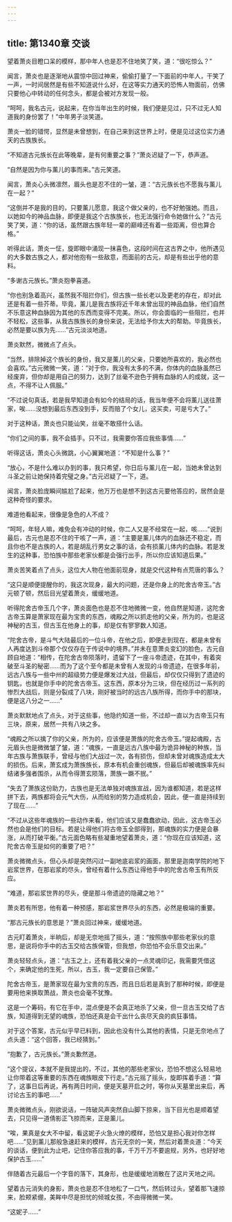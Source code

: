```yaml
---
---
---
```

title: 第1340章 交谈
---



望着萧炎目瞪口呆的模样，那中年人也是忍不住地笑了笑，道：“很吃惊么？”

闻言，萧炎也是逐渐地从震惊中回过神来，偷偷打量了一下面前的中年人，干笑了一声，一时间居然是有些不知道说什么好，在这等实力通天的恐怖人物面前，仿佛只要他心中转动的任何念头，都是会被对方发现一般。

“呵呵，我名古元，说起来，在你当年出生的时候，我们便是见过，只不过无人知道我的身份罢了！”中年男子淡笑道。

萧炎一脸的错愕，显然是未曾想到，在自己来到这世界上时，便是见过这位实力通天的古族族长。

“不知道古元族长在此等晚辈，是有何重要之事？”萧炎迟疑了一下，恭声道。

“自然是因为你与薰儿的事而来。”古元笑道。

闻言，萧炎心头微凛然，眉头也是忍不住的一皱，道：“古元族长也不愿我与薰儿在一起？”

“这倒并不是我的目的，只要薰儿愿意，我这个做父亲的，也不好勉强她。而且，以她如今的神品血脉，即便是我这个古族族长，也无法强行命令她做什么？”古元笑了笑，道：“你的话，虽然跟古族年轻一辈的巅峰还有着一些距离，但也算合格。”

听得此话，萧炎一怔，旋即眼中涌现一抹喜色，这段时间在这古界之中，他所遇见的大多数古族之人，都对他抱有一些敌意，而面前的古元，却是有些出乎他的意料。

“多谢古元族长。”萧炎抱拳喜道。

“你也别急着高兴，虽然我不阻拦你们，但古族一些长老以及更老的存在，却对此还是有着一些芥蒂。毕竟，薰儿是我古族将近千年未曾出现的神品血脉，他们自然不乐意这种血脉因为其他的东西而变得不完美。所以，你会面临的一些阻拦，也并不轻松，这些事，从我古族族长的身份来说，无法给予你太大的帮助。毕竟族长，必然是要以族为先……”古元淡淡地道。

萧炎默然，微微点了点头。

“当然，排除掉这个族长的身份，我又是薰儿的父亲，只要她所喜欢的，我必然也会喜欢。”古元微微一笑，道：“对于你，我没有太多的不满，你体内的血脉虽然已经废弃，但你却是用自己的努力，达到了丝毫不逊色于拥有血脉的人的成就，这一点，不得不让人佩服。”

“不过说句真话，若是我早知道会有如今的结局的话，我当年便不会将薰儿送往萧家，唉……没想到最后东西没到手，反而赔了个女儿，这买卖，可是亏大了。”

对于这种话，萧炎也只能讪笑，丝毫不敢搭什么话。

“你们之间的事，我不会插手。只不过，我需要你答应我些事情……”

听得这话，萧炎心头微跳，小心翼翼地道：“不知是什么事？”

“放心，不是什么难以办到的事，我只希望，你日后与薰儿在一起，当她未曾达到斗圣之前让她保持着完璧之身。”古元迟疑了一下，道。

闻言，萧炎脸庞瞬间尴尬了起来，他万万也是想不到这古元要他答应的，居然会是这种奇怪的要求。

难道他看起来，很像是急色的人不成？

“呵呵，年轻人嘛，难免会有冲动的时候，你二人又是不经常在一起，咳……”说到最后，古元也是忍不住的干咳了一声，道：“主要是薰儿体内的血脉还不稳定，而且你也不是古族的人，若是胡乱行男女之事的话，会有损薰儿体内的血脉。若是发生的这种事，恐怕族中那些老家伙都是会强行出手，所以你应该知道后果。”

萧炎苦笑着点了点头，这位大人物在他面前现身，就是交代这种有点荒唐的事么？

“这只是顺便提醒你的，我这次现身，最大的问题，还是你身上的陀舍古帝玉。”古元顿了顿，然后目光望着萧炎，缓缓地道。

听得陀舍古帝玉几个字，萧炎面色也是忍不住地微微一变，他自然是知道，这陀舍古帝玉算是萧家现在最为宝贵的东西，魂殿之所以抓走他的父亲，所为的，也是这神秘的古玉，但古玉在他身上的事，却是仅有寥寥数人知道。

“陀舍古帝，是斗气大陆最后的一位斗帝，在他之后，即便走到现在，都是未曾有人再度达到斗帝那个仅仅存在于传说中的境界。”并未在意萧炎变幻的脸色，古元自顾自地道：“相传，在陀舍古帝陨落时，遗留下了一座斗帝遗迹，在其中，有着突破至斗圣的秘密……而为了这个至今都是未曾有人发现的斗帝遗迹，在很多年前，远古八族与一些中州的超级势力便是爆发过大战，但最后，却仅仅只得到了遗迹的钥匙，也就是你手中的陀舍古帝玉。这东西，原本分为三块，但在经历过一系列的惨烈大战后，则是分裂成了八块，刚好被当时的远古八族所得，而你手中的那块，便是这八分之一……”

萧炎默默地点了点头，对于这些事，他隐约知道一些，不过却一直以为古帝玉只有三块，原来，居然一共有八块之多。

“魂殿之所以擒了你的父亲，所为的，应该便是萧族的陀舍古帝玉。”提起魂殿，古元眉头也是微微皱了皱，道：“魂族，一直是远古八族中最为诡异神秘的种族，当年古族与萧族联手，曾经与他们大战过一次，各有损伤，但却未曾对魂族造成太大的损伤。后来，萧玄成为萧族族长，原本有机会重创魂族，但最后却被魂族率先纠结诸多强者围杀，从而令得萧玄陨落，萧族一蹶不抿。”

“失去了萧族这份助力，古族也是无法单独对魂族宣战，因为谁都知道，若是这样拼下去，两族都将会元气大伤，从而给别的势力造成机会，因此，便一直是持续到了现在……”

“不过从这些年魂族的一些动作来看，他们应该又是蠢蠢欲动，因此，这古帝玉必然也会是他们的目标。若是让得他们将古帝玉全部得到，那魂族的实力便是会暴涨，从而打破平衡。”古元面色略有些凝重地望着萧炎，道：“你现在应该知道，这陀舍古帝玉是如何的重要了吧？”

萧炎微微点头，但心头却是突然闪过一副地底岩浆的画面，那里是迦南学院的地下岩浆世界，在那岩浆的尽头，曾经有着什么东西让得他手中的陀舍古帝玉有所反应。

“难道，那岩浆世界的尽头，便是那斗帝遗迹的隐藏之地？”

萧炎若有所思，他有着一种预感，那岩浆世界尽头的东西，必然是极端的重要。

“那古元族长的意思是？”萧炎回过神来，缓缓地道。

古元盯着萧炎，半晌后，却是无奈地摇了摇头，道：“按照族中那些老家伙的意思，是说将你手中的古玉交给古族保管，但我想，你恐怕不会乐意交出来。”

萧炎轻轻点头，道：“古玉之上，还有着我父亲的一点灵魂印记，我需要凭借这个，来确定他的生死，所以，古玉，我一定要自己保管。”

陀舍古帝玉，是萧家现在最为宝贵的东西，而且日后若是真到了那种时候，即便是要用他来换取萧战，萧炎也会毫不犹豫。

这是一个筹码，有它在手中，混点便是不会真正地杀了父亲，但一旦古玉交给了古族，知道得到无望的魂族，恐怕还真是会干出什么丧尽天良的疯狂事情。

对于这个答案，古元似乎早已料到，因此也没有什么其他的表情，只是无奈地点了点头道：“这个回答，我已经猜到。”

“抱歉了，古元族长。”萧炎歉然道。

“这个提议，本就不是我提出的，不过，其他的那些老家伙，恐怕不想这么轻易地让你带着这等重要的东西在魂族眼皮下行走。”古元摇了摇头，旋即挥着手道：“算了，这事日后再说，再有两日时间，便是天墓开启之时，等你从天墓里出来后，再讨论古玉的事吧……”

萧炎微微点头，刚欲说话，一阵破风声突然自山脚下掠来，当下目光也是顺着望去，只见得一道倩影正飞掠而来，正是薰儿。

“唉，果真是女大不中留，看这妮子火急火燎的模样，恐怕又是担心我对你怎样吧……”见到薰儿那般急速赶来的模样，古元无奈的一笑，然后对着萧炎道：“今天的谈话，便到此为止吧，记住你答应我的事，千万千万不要逾规，另外，也好好地保护古玉……”

伴随着古元最后一个字音的落下，其身形，也是缓缓地消散在了这片天地之间。

望着古元消失的身影，萧炎也是忍不住地松了一口气，然后转过头，望着那飞速掠来，脸颊紧绷，美眸中尽是担忧的倾城女孩，不由得微微一笑。

“这妮子……”